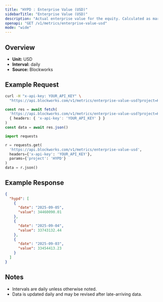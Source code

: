 ```yaml
---
title: "HYPD : Enterprise Value (USD)"
sidebarTitle: "Enterprise Value (USD)"
description: "Actual enterprise value for the equity. Calculated as market cap - liabilities + assets"
openapi: "GET /v1/metrics/enterprise-value-usd"
mode: "wide"
---
```


## Overview

- **Unit:** USD
- **Interval:** daily
- **Source:** Blockworks

## Example Request

<CodeGroup>

```bash cURL
curl -H "x-api-key: YOUR_API_KEY" \
  "https://api.blockworks.com/v1/metrics/enterprise-value-usd?project=HYPD"
```

```typescript TypeScript
const res = await fetch(
  'https://api.blockworks.com/v1/metrics/enterprise-value-usd?project=HYPD',
  { headers: { 'x-api-key': 'YOUR_API_KEY' } }
)
const data = await res.json()
```

```python Python
import requests

r = requests.get(
  'https://api.blockworks.com/v1/metrics/enterprise-value-usd',
  headers={'x-api-key': 'YOUR_API_KEY'},
  params={'project': 'HYPD'}
)
data = r.json()
```

</CodeGroup>

## Example Response

```json
{
  "hypd": [
    {
      "date": "2025-09-05",
      "value": 34460090.01
    },
    {
      "date": "2025-09-04",
      "value": 33743132.44
    },
    {
      "date": "2025-09-03",
      "value": 33454413.23
    }
  ]
}
```

## Notes
- Intervals are daily unless otherwise noted.
- Data is updated daily and may be revised after late-arriving data.

